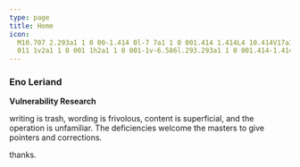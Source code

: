 ```yaml
---
type: page
title: Home
icon:
  M10.707 2.293a1 1 0 00-1.414 0l-7 7a1 1 0 001.414 1.414L4 10.414V17a1 1 0 001 1h2a1 1 0 001-1v-2a1 1 0 011-1h2a1 1 0
  011 1v2a1 1 0 001 1h2a1 1 0 001-1v-6.586l.293.293a1 1 0 001.414-1.414l-7-7z
---
```



<h3 className="!mb-0">Eno Leriand</h3>

**Vulnerability Research**

writing is trash, wording is frivolous, content is superficial, and the operation is unfamiliar. The deficiencies welcome the masters to give pointers and corrections. <p>thanks.</p>

<div className="grid gap-32 my-20">

  <LatestArticles />
  <LatestCtfs />

</div>
